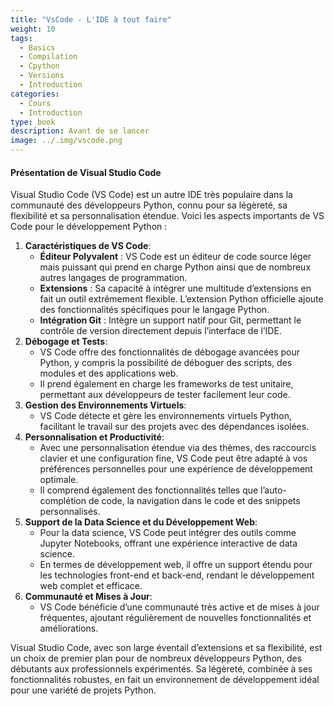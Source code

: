 ```yaml
---
title: "VsCode - L'IDE à tout faire"
weight: 10
tags:
  - Basics
  - Compilation
  - Cpython
  - Versions
  - Introduction
categories:
  - Cours
  - Introduction
type: book
description: Avant de se lancer
image: ../.img/vscode.png
---
```


#### Présentation de Visual Studio Code

Visual Studio Code (VS Code) est un autre IDE très populaire dans la communauté des développeurs Python, connu pour sa légèreté, sa flexibilité et sa personnalisation étendue. Voici les aspects importants de VS Code pour le développement Python :

1. **Caractéristiques de VS Code**:
   - **Éditeur Polyvalent** : VS Code est un éditeur de code source léger mais puissant qui prend en charge Python ainsi que de nombreux autres langages de programmation.
   - **Extensions** : Sa capacité à intégrer une multitude d'extensions en fait un outil extrêmement flexible. L'extension Python officielle ajoute des fonctionnalités spécifiques pour le langage Python.
   - **Intégration Git** : Intègre un support natif pour Git, permettant le contrôle de version directement depuis l'interface de l'IDE.

2. **Débogage et Tests**:
   - VS Code offre des fonctionnalités de débogage avancées pour Python, y compris la possibilité de déboguer des scripts, des modules et des applications web.
   - Il prend également en charge les frameworks de test unitaire, permettant aux développeurs de tester facilement leur code.

3. **Gestion des Environnements Virtuels**:
   - VS Code détecte et gère les environnements virtuels Python, facilitant le travail sur des projets avec des dépendances isolées.

4. **Personnalisation et Productivité**:
   - Avec une personnalisation étendue via des thèmes, des raccourcis clavier et une configuration fine, VS Code peut être adapté à vos préférences personnelles pour une expérience de développement optimale.
   - Il comprend également des fonctionnalités telles que l'auto-complétion de code, la navigation dans le code et des snippets personnalisés.

5. **Support de la Data Science et du Développement Web**:
   - Pour la data science, VS Code peut intégrer des outils comme Jupyter Notebooks, offrant une expérience interactive de data science.
   - En termes de développement web, il offre un support étendu pour les technologies front-end et back-end, rendant le développement web complet et efficace.

6. **Communauté et Mises à Jour**:
   - VS Code bénéficie d'une communauté très active et de mises à jour fréquentes, ajoutant régulièrement de nouvelles fonctionnalités et améliorations.

Visual Studio Code, avec son large éventail d'extensions et sa flexibilité, est un choix de premier plan pour de nombreux développeurs Python, des débutants aux professionnels expérimentés. Sa légèreté, combinée à ses fonctionnalités robustes, en fait un environnement de développement idéal pour une variété de projets Python.
